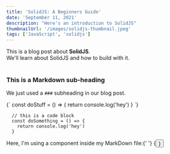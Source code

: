```yaml
---
title: 'SolidJS: A Beginners Guide'
date: 'September 11, 2021'
description: "Here's an introduction to SolidJS"
thumbnailUrl: '/images/solidjs-thumbnail.jpeg'
tags: ['JavaScript', 'solidjs']
---
```


<div>
   This is a blog post about <strong>SolidJS</strong>. <br />
   We'll learn about SolidJS and how to build with it.
</div>

<br />

### This is a Markdown sub-heading

We just used a `###` subheading in our blog post.

<SyntaxHighlighter language='javascript'>
   {`
    const doStuff = () => {
      return console.log('hey')
    }
  `}
</SyntaxHighlighter>

```
  // this is a code block
  const doSomething = () => {
    return console.log('hey')
  }
```

<div>
   Here, I'm using a component inside my MarkDown file:{' '}
   {<Button text={'Click me'} />}
</div>
